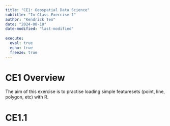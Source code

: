 ```yaml
---
title: "CE1: Geospatial Data Science"
subtitle: "In-Class Exercise 1"
author: "Kendrick Teo"
date: "2024-08-18"
date-modified: "last-modified"
 
execute: 
  eval: true
  echo: true
  freeze: true
---
```


# CE1 Overview

The aim of this exercise is to practise loading simple featuresets (point, line, polygon, etc) with R.

# CE1.1